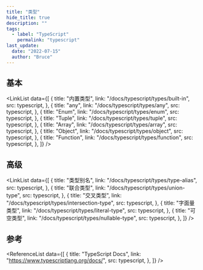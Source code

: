 ```yaml
---
title: "类型"
hide_title: true
description: ""
tags:
  - label: "TypeScript"
    permalink: "typescript"
last_update:
  date: "2022-07-15"
  author: "Bruce"
---
```



<FeatureIcon src={typescript} title="类型" />

## 基本

<LinkList
  data={[
    {
      title: "内置类型",
      link: "/docs/typescript/types/built-in",
      src: typescript,
    },
    {
      title: "any",
      link: "/docs/typescript/types/any",
      src: typescript,
    },
    {
      title: "Enum",
      link: "/docs/typescript/types/enum",
      src: typescript,
    },
    {
      title: "Tuple",
      link: "/docs/typescript/types/tuple",
      src: typescript,
    },
    {
      title: "Array",
      link: "/docs/typescript/types/array",
      src: typescript,
    },
    {
      title: "Object",
      link: "/docs/typescript/types/object",
      src: typescript,
    },
    {
      title: "Function",
      link: "/docs/typescript/types/function",
      src: typescript,
    },
  ]}
/>

## 高级

<LinkList
  data={[
    {
      title: "类型别名",
      link: "/docs/typescript/types/type-alias",
      src: typescript,
    },
    {
      title: "联合类型",
      link: "/docs/typescript/types/union-type",
      src: typescript,
    },
    {
      title: "交叉类型",
      link: "/docs/typescript/types/intersection-type",
      src: typescript,
    },
    {
      title: "字面量类型",
      link: "/docs/typescript/types/literal-type",
      src: typescript,
    },
    {
      title: "可空类型",
      link: "/docs/typescript/types/nullable-type",
      src: typescript,
    },
  ]}
/>

## 参考

<ReferenceList
  data={[
    {
      title: "TypeScript Docs",
      link: "https://www.typescriptlang.org/docs/",
      src: typescript,
    },
  ]}
/>
